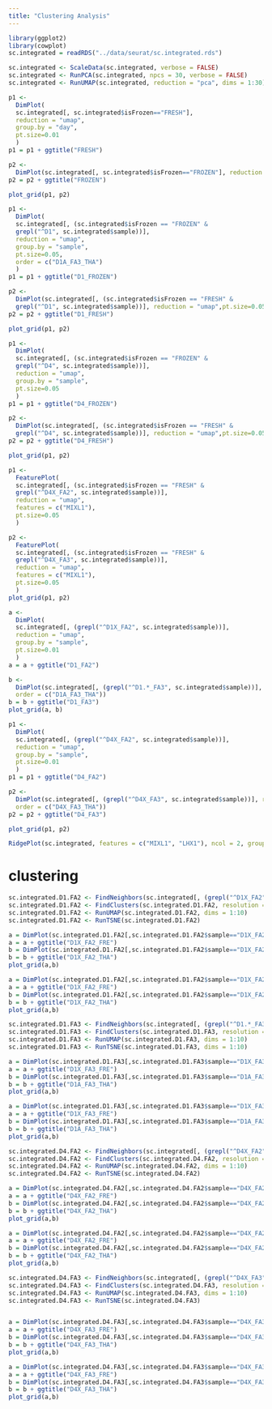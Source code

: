 ```yaml
---
title: "Clustering Analysis"
---
```


```r
library(ggplot2)
library(cowplot)
sc.integrated = readRDS("../data/seurat/sc.integrated.rds")
```

```r
sc.integrated <- ScaleData(sc.integrated, verbose = FALSE)
sc.integrated <- RunPCA(sc.integrated, npcs = 30, verbose = FALSE)
sc.integrated <- RunUMAP(sc.integrated, reduction = "pca", dims = 1:30)

```

```r
p1 <-
  DimPlot(
  sc.integrated[, sc.integrated$isFrozen=="FRESH"],
  reduction = "umap",
  group.by = "day",
  pt.size=0.01
  )
p1 = p1 + ggtitle("FRESH")

p2 <-
  DimPlot(sc.integrated[, sc.integrated$isFrozen=="FROZEN"], reduction = "umap",pt.size=0.01, group.by = "day")
p2 = p2 + ggtitle("FROZEN")

plot_grid(p1, p2)
```

```r
p1 <-
  DimPlot(
  sc.integrated[, (sc.integrated$isFrozen == "FROZEN" &
  grepl("^D1", sc.integrated$sample))],
  reduction = "umap",
  group.by = "sample",
  pt.size=0.05,
  order = c("D1A_FA3_THA")
  )
p1 = p1 + ggtitle("D1_FROZEN")

p2 <-
  DimPlot(sc.integrated[, (sc.integrated$isFrozen == "FRESH" &
  grepl("^D1", sc.integrated$sample))], reduction = "umap",pt.size=0.05, group.by = "sample")
p2 = p2 + ggtitle("D1_FRESH")

plot_grid(p1, p2)
```

```r
p1 <-
  DimPlot(
  sc.integrated[, (sc.integrated$isFrozen == "FROZEN" &
  grepl("^D4", sc.integrated$sample))],
  reduction = "umap",
  group.by = "sample",
  pt.size=0.05
  )
p1 = p1 + ggtitle("D4_FROZEN")

p2 <-
  DimPlot(sc.integrated[, (sc.integrated$isFrozen == "FRESH" &
  grepl("^D4", sc.integrated$sample))], reduction = "umap",pt.size=0.05, group.by = "sample")
p2 = p2 + ggtitle("D4_FRESH")

plot_grid(p1, p2)
```



```r
p1 <-
  FeaturePlot(
  sc.integrated[, (sc.integrated$isFrozen == "FRESH" &
  grepl("^D4X_FA2", sc.integrated$sample))],
  reduction = "umap",
  features = c("MIXL1"),
  pt.size=0.05
  )

p2 <-
  FeaturePlot(
  sc.integrated[, (sc.integrated$isFrozen == "FRESH" &
  grepl("^D4X_FA3", sc.integrated$sample))],
  reduction = "umap",
  features = c("MIXL1"),
  pt.size=0.05
  )
plot_grid(p1, p2)
```


```r
a <-
  DimPlot(
  sc.integrated[, (grepl("^D1X_FA2", sc.integrated$sample))],
  reduction = "umap",
  group.by = "sample",
  pt.size=0.01
  )
a = a + ggtitle("D1_FA2")

b <-
  DimPlot(sc.integrated[, (grepl("^D1.*_FA3", sc.integrated$sample))], reduction = "umap",pt.size=0.01, group.by = "sample",
  order = c("D1A_FA3_THA"))
b = b + ggtitle("D1_FA3")
plot_grid(a, b)
```

```r
p1 <-
  DimPlot(
  sc.integrated[, (grepl("^D4X_FA2", sc.integrated$sample))],
  reduction = "umap",
  group.by = "sample",
  pt.size=0.01
  )
p1 = p1 + ggtitle("D4_FA2")

p2 <-
  DimPlot(sc.integrated[, (grepl("^D4X_FA3", sc.integrated$sample))], reduction = "umap",pt.size=0.01, group.by = "sample",
  order = c("D4X_FA3_THA"))
p2 = p2 + ggtitle("D4_FA3")

plot_grid(p1, p2)
```

```r
RidgePlot(sc.integrated, features = c("MIXL1", "LHX1"), ncol = 2, group.by = "sample")
```


# clustering

```r
sc.integrated.D1.FA2 <- FindNeighbors(sc.integrated[, (grepl("^D1X_FA2", sc.integrated$sample))], dims = 1:10)
sc.integrated.D1.FA2 <- FindClusters(sc.integrated.D1.FA2, resolution = 0.5)
sc.integrated.D1.FA2 <- RunUMAP(sc.integrated.D1.FA2, dims = 1:10)
sc.integrated.D1.FA2 <- RunTSNE(sc.integrated.D1.FA2)

a = DimPlot(sc.integrated.D1.FA2[,sc.integrated.D1.FA2$sample=="D1X_FA2_FRE"], reduction = "umap")
a = a + ggtitle("D1X_FA2_FRE")
b = DimPlot(sc.integrated.D1.FA2[,sc.integrated.D1.FA2$sample=="D1X_FA2_THA"], reduction = "umap", title="D1X_FA2_THA")
b = b + ggtitle("D1X_FA2_THA")
plot_grid(a,b)

a = DimPlot(sc.integrated.D1.FA2[,sc.integrated.D1.FA2$sample=="D1X_FA2_FRE"], reduction = "tsne")
a = a + ggtitle("D1X_FA2_FRE")
b = DimPlot(sc.integrated.D1.FA2[,sc.integrated.D1.FA2$sample=="D1X_FA2_THA"], reduction = "tsne", title="D1X_FA2_THA")
b = b + ggtitle("D1X_FA2_THA")
plot_grid(a,b)
```

```r
sc.integrated.D1.FA3 <- FindNeighbors(sc.integrated[, (grepl("^D1.*_FA3", sc.integrated$sample))], dims = 1:10)
sc.integrated.D1.FA3 <- FindClusters(sc.integrated.D1.FA3, resolution = 0.5)
sc.integrated.D1.FA3 <- RunUMAP(sc.integrated.D1.FA3, dims = 1:10)
sc.integrated.D1.FA3 <- RunTSNE(sc.integrated.D1.FA3, dims = 1:10)

a = DimPlot(sc.integrated.D1.FA3[,sc.integrated.D1.FA3$sample=="D1X_FA3_FRE"], reduction = "umap")
a = a + ggtitle("D1X_FA3_FRE")
b = DimPlot(sc.integrated.D1.FA3[,sc.integrated.D1.FA3$sample=="D1A_FA3_THA"], reduction = "umap", title="D1X_FA3_THA")
b = b + ggtitle("D1A_FA3_THA")
plot_grid(a,b)

a = DimPlot(sc.integrated.D1.FA3[,sc.integrated.D1.FA3$sample=="D1X_FA3_FRE"], reduction = "tsne")
a = a + ggtitle("D1X_FA3_FRE")
b = DimPlot(sc.integrated.D1.FA3[,sc.integrated.D1.FA3$sample=="D1A_FA3_THA"], reduction = "tsne", title="D1X_FA3_THA")
b = b + ggtitle("D1A_FA3_THA")
plot_grid(a,b)
```

```r
sc.integrated.D4.FA2 <- FindNeighbors(sc.integrated[, (grepl("^D4X_FA2", sc.integrated$sample))], dims = 1:10)
sc.integrated.D4.FA2 <- FindClusters(sc.integrated.D4.FA2, resolution = 0.5)
sc.integrated.D4.FA2 <- RunUMAP(sc.integrated.D4.FA2, dims = 1:10)
sc.integrated.D4.FA2 <- RunTSNE(sc.integrated.D4.FA2)

a = DimPlot(sc.integrated.D4.FA2[,sc.integrated.D4.FA2$sample=="D4X_FA2_FRE"], reduction = "umap")
a = a + ggtitle("D4X_FA2_FRE")
b = DimPlot(sc.integrated.D4.FA2[,sc.integrated.D4.FA2$sample=="D4X_FA2_THA"], reduction = "umap", title="D4X_FA2_THA")
b = b + ggtitle("D4X_FA2_THA")
plot_grid(a,b)

a = DimPlot(sc.integrated.D4.FA2[,sc.integrated.D4.FA2$sample=="D4X_FA2_FRE"], reduction = "tsne")
a = a + ggtitle("D4X_FA2_FRE")
b = DimPlot(sc.integrated.D4.FA2[,sc.integrated.D4.FA2$sample=="D4X_FA2_THA"], reduction = "tsne", title="D4X_FA2_THA")
b = b + ggtitle("D4X_FA2_THA")
plot_grid(a,b)
```



```r
sc.integrated.D4.FA3 <- FindNeighbors(sc.integrated[, (grepl("^D4X_FA3", sc.integrated$sample))], dims = 1:10)
sc.integrated.D4.FA3 <- FindClusters(sc.integrated.D4.FA3, resolution = 0.5)
sc.integrated.D4.FA3 <- RunUMAP(sc.integrated.D4.FA3, dims = 1:10)
sc.integrated.D4.FA3 <- RunTSNE(sc.integrated.D4.FA3)


a = DimPlot(sc.integrated.D4.FA3[,sc.integrated.D4.FA3$sample=="D4X_FA3_FRE"], reduction = "umap")
a = a + ggtitle("D4X_FA3_FRE")
b = DimPlot(sc.integrated.D4.FA3[,sc.integrated.D4.FA3$sample=="D4X_FA3_THA"], reduction = "umap", title="D4X_FA3_THA")
b = b + ggtitle("D4X_FA3_THA")
plot_grid(a,b)

a = DimPlot(sc.integrated.D4.FA3[,sc.integrated.D4.FA3$sample=="D4X_FA3_FRE"], reduction = "tsne")
a = a + ggtitle("D4X_FA3_FRE")
b = DimPlot(sc.integrated.D4.FA3[,sc.integrated.D4.FA3$sample=="D4X_FA3_THA"], reduction = "tsne", title="D4X_FA3_THA")
b = b + ggtitle("D4X_FA3_THA")
plot_grid(a,b)
```





